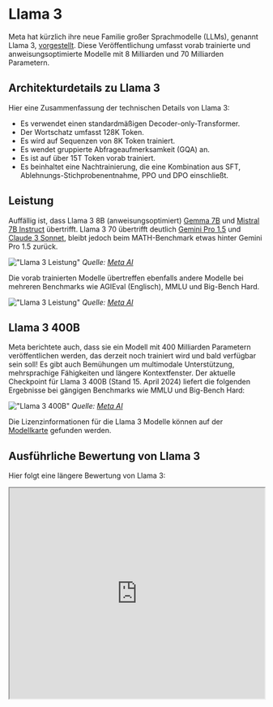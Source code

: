 # Llama 3


Meta hat kürzlich ihre neue Familie großer Sprachmodelle (LLMs), genannt Llama 3, [vorgestellt](https://llama.meta.com/llama3/). Diese Veröffentlichung umfasst vorab trainierte und anweisungsoptimierte Modelle mit 8 Milliarden und 70 Milliarden Parametern.

## Architekturdetails zu Llama 3

Hier eine Zusammenfassung der technischen Details von Llama 3:

- Es verwendet einen standardmäßigen Decoder-only-Transformer.
- Der Wortschatz umfasst 128K Token.
- Es wird auf Sequenzen von 8K Token trainiert.
- Es wendet gruppierte Abfrageaufmerksamkeit (GQA) an.
- Es ist auf über 15T Token vorab trainiert.
- Es beinhaltet eine Nachtrainierung, die eine Kombination aus SFT, Ablehnungs-Stichprobenentnahme, PPO und DPO einschließt.

## Leistung

Auffällig ist, dass Llama 3 8B (anweisungsoptimiert) [Gemma 7B](https://promptingguide.agie.ai/models/gemma) und [Mistral 7B Instruct](https://promptingguide.agie.ai/models/mistral-7b) übertrifft. Llama 3 70 übertrifft deutlich [Gemini Pro 1.5](https://promptingguide.agie.ai/models/gemini-pro) und [Claude 3 Sonnet](https://promptingguide.agie.ai/models/claude-3), bleibt jedoch beim MATH-Benchmark etwas hinter Gemini Pro 1.5 zurück.

!["Llama 3 Leistung"](../../img/llama3/llama-instruct-performance.png)
*Quelle: [Meta AI](https://ai.meta.com/blog/meta-llama-3/)*

Die vorab trainierten Modelle übertreffen ebenfalls andere Modelle bei mehreren Benchmarks wie AGIEval (Englisch), MMLU und Big-Bench Hard.

!["Llama 3 Leistung"](../../img/llama3/llama3-pretrained-results.png)
*Quelle: [Meta AI](https://ai.meta.com/blog/meta-llama-3/)*

## Llama 3 400B

Meta berichtete auch, dass sie ein Modell mit 400 Milliarden Parametern veröffentlichen werden, das derzeit noch trainiert wird und bald verfügbar sein soll! Es gibt auch Bemühungen um multimodale Unterstützung, mehrsprachige Fähigkeiten und längere Kontextfenster. Der aktuelle Checkpoint für Llama 3 400B (Stand 15. April 2024) liefert die folgenden Ergebnisse bei gängigen Benchmarks wie MMLU und Big-Bench Hard:

!["Llama 3 400B"](../../img/llama3/llama-400b.png)
*Quelle: [Meta AI](https://ai.meta.com/blog/meta-llama-3/)*

Die Lizenzinformationen für die Llama 3 Modelle können auf der [Modellkarte](https://github.com/meta-llama/llama3/blob/main/MODEL_CARD.md) gefunden werden.

## Ausführliche Bewertung von Llama 3

Hier folgt eine längere Bewertung von Llama 3:

<iframe width="100%"
  height="415px"
  src="https://www.youtube.com/embed/h2aEmciRd6U?si=m7-xXu5IWpB-6mE0" allow="accelerometer; autoplay; clipboard-write; encrypted-media; gyroscope; picture-in-picture"
  allowFullScreen
  />
